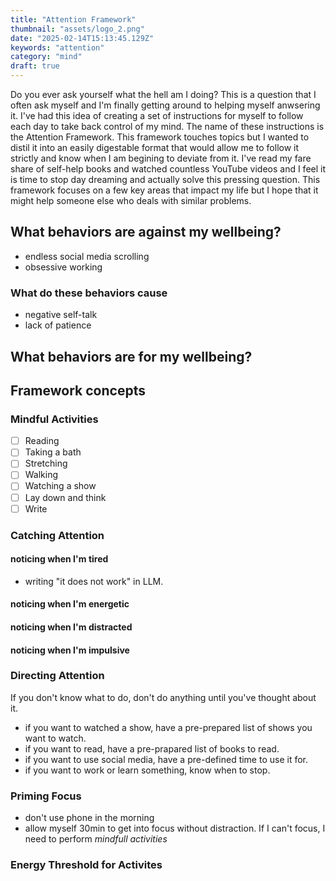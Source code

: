 ```yaml
---
title: "Attention Framework"
thumbnail: "assets/logo_2.png"
date: "2025-02-14T15:13:45.129Z"
keywords: "attention"
category: "mind"
draft: true
---
```


Do you ever ask yourself what the hell am I doing? This is a question that I often ask myself and I'm finally getting around to helping myself anwsering it. I've had this idea of creating a set of instructions for myself to follow each day to take back control of my mind. The name of these instructions is the Attention Framework. This framework touches topics but I wanted to distil it into an easily digestable format that would allow me to follow it strictly and know when I am begining to deviate from it. I've read my fare share of self-help books and watched countless YouTube videos and I feel it is time to stop day dreaming and actually solve this pressing question. This framework focuses on a few key areas that impact my life but I hope that it might help someone else who deals with similar problems.

## What behaviors are against my wellbeing?

- endless social media scrolling
- obsessive working

### What do these behaviors cause

- negative self-talk
- lack of patience

## What behaviors are for my wellbeing?

## Framework concepts

### Mindful Activities

- [ ] Reading
- [ ] Taking a bath
- [ ] Stretching
- [ ] Walking
- [ ] Watching a show
- [ ] Lay down and think
- [ ] Write

### Catching Attention

#### noticing when I'm tired

- writing "it does not work" in LLM.

#### noticing when I'm energetic

#### noticing when I'm distracted

#### noticing when I'm impulsive

### Directing Attention

If you don't know what to do, don't do anything until you've thought about it.

- if you want to watched a show, have a pre-prepared list of shows you want to watch.
- if you want to read, have a pre-prapared list of books to read.
- if you want to use social media, have a pre-defined time to use it for.
- if you want to work or learn something, know when to stop.

### Priming Focus

- don't use phone in the morning
- allow myself 30min to get into focus without distraction. If I can't focus, I need to perform _mindfull activities_

### Energy Threshold for Activites
